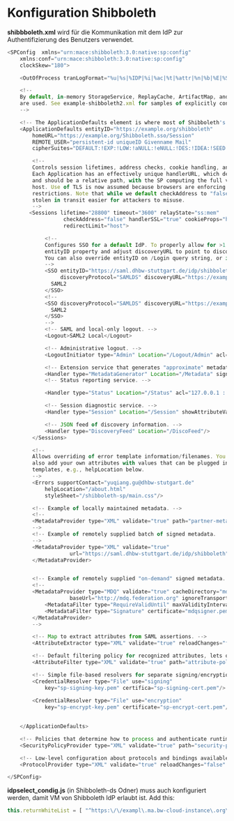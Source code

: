 # Konfiguration Shibboleth
**shibbboleth.xml** wird für die Kommunikation mit dem IdP zur Authentifizierung des Benutzers verwendet. 

```js
<SPConfig  xmlns="urn:mace:shibboleth:3.0:native:sp:config"
    xmlns:conf="urn:mace:shibboleth:3.0:native:sp:config"
    clockSkew="180">

    <OutOfProcess tranLogFormat="%u|%s|%IDP|%i|%ac|%t|%attr|%n|%b|%E|%S|%SS|%L|%UA|%a" />

    <!--
    By default, in-memory StorageService, ReplayCache, ArtifactMap, and SessionCache
    are used. See example-shibboleth2.xml for samples of explicitly configuring them.
    -->

    <!-- The ApplicationDefaults element is where most of Shibboleth's SAML bits are defined. -->
    <ApplicationDefaults entityID="https://example.org/shibboleth"
        homeURL="https://example.org/Shibboleth.sso/Session"
        REMOTE_USER="persistent-id uniqueID Givenname Mail"
        cipherSuites="DEFAULT:!EXP:!LOW:!aNULL:!eNULL:!DES:!IDEA:!SEED:!RC4:!3DES:!kRSA:!SSLv2:!SSLv3:!TLSv1:!TLSv1.1">

        <!--
        Controls session lifetimes, address checks, cookie handling, and the protocol handlers.
        Each Application has an effectively unique handlerURL, which defaults to "/Shibboleth.sso"
        and should be a relative path, with the SP computing the full value based on the virtual
        host. Use of TLS is now assumed because browsers are enforcing it due to SameSite
        restrictions. Note that while we default checkAddress to "false", this makes an assertion
        stolen in transit easier for attackers to misuse.
        -->
       <Sessions lifetime="28800" timeout="3600" relayState="ss:mem"
                  checkAddress="false" handlerSSL="true" cookieProps="https"
                  redirectLimit="host">

            <!--
            Configures SSO for a default IdP. To properly allow for >1 IdP, remove
            entityID property and adjust discoveryURL to point to discovery service.
            You can also override entityID on /Login query string, or in RequestMap/htaccess.
            -->
            <SSO entityID="https://saml.dhbw-stuttgart.de/idp/shibboleth"
                 discoveryProtocol="SAMLDS" discoveryURL="https://example.org/shibboleth-ds/index.html">
              SAML2
            </SSO>
            <!--
            <SSO discoveryProtocol="SAMLDS" discoveryURL="https://example.org/shibboleth-ds/index.html">
              SAML2
            </SSO>
            -->
            <!-- SAML and local-only logout. -->
            <Logout>SAML2 Local</Logout>

            <!-- Administrative logout. -->
            <LogoutInitiator type="Admin" Location="/Logout/Admin" acl="127.0.0.1 ::1" />

            <!-- Extension service that generates "approximate" metadata based on SP configuration. -->
            <Handler type="MetadataGenerator" Location="/Metadata" signing="false"/>
            <!-- Status reporting service. -->

            <Handler type="Status" Location="/Status" acl="127.0.0.1 ::1"/>

            <!-- Session diagnostic service. -->
            <Handler type="Session" Location="/Session" showAttributeValues="false"/>

            <!-- JSON feed of discovery information. -->
            <Handler type="DiscoveryFeed" Location="/DiscoFeed"/>
        </Sessions>

        <!--
        Allows overriding of error template information/filenames. You can
        also add your own attributes with values that can be plugged into the
        templates, e.g., helpLocation below.
        -->
        <Errors supportContact="yuqiang.gu@dhbw-stutgart.de"
            helpLocation="/about.html"
            styleSheet="/shibboleth-sp/main.css"/>

        <!-- Example of locally maintained metadata. -->
        <!--
        <MetadataProvider type="XML" validate="true" path="partner-metadata.xml"/>
        -->
        <!-- Example of remotely supplied batch of signed metadata.
        -->
        <MetadataProvider type="XML" validate="true"
                    url="https://saml.dhbw-stuttgart.de/idp/shibboleth">
        </MetadataProvider>


        <!-- Example of remotely supplied "on-demand" signed metadata. -->
        <!--
        <MetadataProvider type="MDQ" validate="true" cacheDirectory="mdq"
                    baseUrl="http://mdq.federation.org" ignoreTransport="true">
            <MetadataFilter type="RequireValidUntil" maxValidityInterval="2419200"/>
            <MetadataFilter type="Signature" certificate="mdqsigner.pem" />
        </MetadataProvider>
        -->

        <!-- Map to extract attributes from SAML assertions. -->
        <AttributeExtractor type="XML" validate="true" reloadChanges="false" path="attribute-map.xml"/>

        <!-- Default filtering policy for recognized attributes, lets other data pass. -->
        <AttributeFilter type="XML" validate="true" path="attribute-policy.xml"/>

        <!-- Simple file-based resolvers for separate signing/encryption keys. -->
        <CredentialResolver type="File" use="signing"
            key="sp-signing-key.pem" certifica="sp-signing-cert.pem"/>        
        
        <CredentialResolver type="File" use="encryption"
            key="sp-encrypt-key.pem" certificate="sp-encrypt-cert.pem"/>
    

    </ApplicationDefaults>

    <!-- Policies that determine how to process and authenticate runtime messages. -->
    <SecurityPolicyProvider type="XML" validate="true" path="security-policy.xml"/>

    <!-- Low-level configuration about protocols and bindings available for use. -->
    <ProtocolProvider type="XML" validate="true" reloadChanges="false" path="protocols.xml"/>

</SPConfig>
```
**idpselect_condig.js** (in Shibboleth-ds Odner) muss auch konfiguriert werden, damit VM von Shibboleth IdP erlaubt ist.
Add this:
```js
this.returnWhiteList = [ "^https:\/\/exampl\.ma.bw-cloud-instance\.org\/Shibboleth\.sso\/>
```